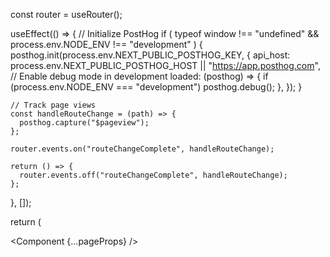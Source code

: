 
  const router = useRouter();

  useEffect(() => {
    // Initialize PostHog
    if (
      typeof window !== "undefined" &&
      process.env.NODE_ENV !== "development"
    ) {
      posthog.init(process.env.NEXT_PUBLIC_POSTHOG_KEY, {
        api_host:
          process.env.NEXT_PUBLIC_POSTHOG_HOST || "https://app.posthog.com",
        // Enable debug mode in development
        loaded: (posthog) => {
          if (process.env.NODE_ENV === "development") posthog.debug();
        },
      });
    }

    // Track page views
    const handleRouteChange = (path) => {
      posthog.capture("$pageview");
    };

    router.events.on("routeChangeComplete", handleRouteChange);

    return () => {
      router.events.off("routeChangeComplete", handleRouteChange);
    };
  }, []);

  return (
    <main className={GeistSans.className}>
      <PostHogProvider client={posthog}>
        <Component {...pageProps} />
        <Analytics />
        <Script
          id="octolane-script"
          src="https://cdn.octolane.com/tag.js?pk=40025e4063a0851020fb"
        />
      </PostHogProvider>
    </main>
  );
}
